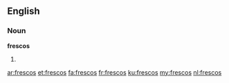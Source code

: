 ==English==

===Noun===
'''frescos'''

# {{plural of|fresco}}

[[ar:frescos]]
[[et:frescos]]
[[fa:frescos]]
[[fr:frescos]]
[[ku:frescos]]
[[my:frescos]]
[[nl:frescos]]